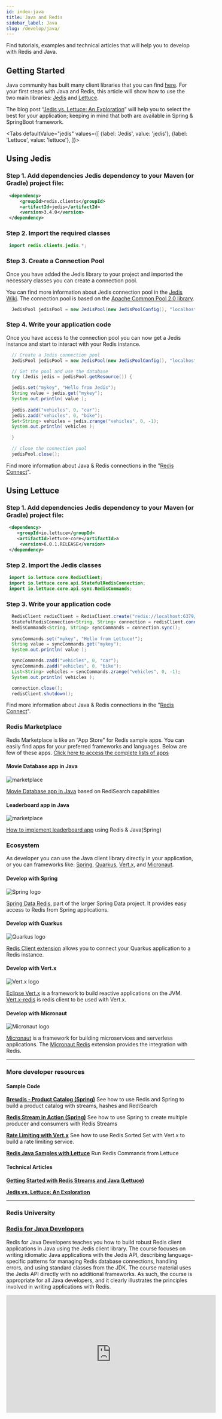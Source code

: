 ```yaml
---
id: index-java
title: Java and Redis
sidebar_label: Java
slug: /develop/java/
---
```


Find tutorials, examples and technical articles that will help you to develop with Redis and Java.


## Getting Started

Java community has built many client libraries that you can find [here](https://redis.io/clients#java). For your first steps with Java and Redis, this article will show how to use the two main libraries: [Jedis](https://github.com/redis/jedis) and [Lettuce](https://lettuce.io/).

The blog post “[Jedis vs. Lettuce: An Exploration](https://redislabs.com/blog/jedis-vs-lettuce-an-exploration/)” will help you to select the best for your application; keeping in mind that both are available in Spring & SpringBoot framework.


<Tabs
  defaultValue="jedis"
  values={[
    {label: 'Jedis', value: 'jedis'},
    {label: 'Lettuce', value: 'lettuce'},
  ]}>
  <TabItem value="jedis">

## Using Jedis

### Step 1. Add dependencies Jedis dependency to your Maven (or Gradle) project file:

   ```xml
    <dependency>
        <groupId>redis.clients</groupId>
        <artifactId>jedis</artifactId>
        <version>3.4.0</version>
    </dependency>
   ```

### Step 2. Import the required classes

   ```java
    import redis.clients.jedis.*;
   ```


### Step 3. Create a Connection Pool

Once you have added the Jedis library to your project and imported the necessary classes you can create a connection pool. 

You can find more information about Jedis connection pool in the [Jedis Wiki](https://github.com/redis/jedis/wiki/Getting-started#basic-usage-example). The connection pool is based on the [Apache Common Pool 2.0 library](http://commons.apache.org/proper/commons-pool/apidocs/org/apache/commons/pool2/impl/GenericObjectPoolConfig.html).
    
   ```java
     JedisPool jedisPool = new JedisPool(new JedisPoolConfig(), "localhost", 6379);
   ```



### Step 4. Write your application code

Once you have access to the connection pool you can now get a Jedis instance and start to interact with your Redis instance.

   ```java
     // Create a Jedis connection pool
     JedisPool jedisPool = new JedisPool(new JedisPoolConfig(), "localhost", 6379);

     // Get the pool and use the database
     try (Jedis jedis = jedisPool.getResource()) {

     jedis.set("mykey", "Hello from Jedis");
     String value = jedis.get("mykey");
     System.out.println( value );
            
     jedis.zadd("vehicles", 0, "car"); 
     jedis.zadd("vehicles", 0, "bike");
     Set<String> vehicles = jedis.zrange("vehicles", 0, -1);
     System.out.println( vehicles );

     }
        
     // close the connection pool
     jedisPool.close();
   ```

Find more information about Java & Redis connections in the "[Redis Connect](https://github.com/redis-developer/redis-connect/tree/master/java/jedis)".


  </TabItem>
  <TabItem value="lettuce">

## Using Lettuce

### Step 1. Add dependencies Jedis dependency to your Maven (or Gradle) project file:

   ```xml
    <dependency>
       <groupId>io.lettuce</groupId>
       <artifactId>lettuce-core</artifactId>a
        <version>6.0.1.RELEASE</version>
    </dependency>
   ```


### Step 2. Import the Jedis classes

   ```java
    import io.lettuce.core.RedisClient;
    import io.lettuce.core.api.StatefulRedisConnection;
    import io.lettuce.core.api.sync.RedisCommands;
   ```

### Step 3. Write your application code

   ```java
     RedisClient redisClient = RedisClient.create("redis://localhost:6379/");
     StatefulRedisConnection<String, String> connection = redisClient.connect();
     RedisCommands<String, String> syncCommands = connection.sync();
        
     syncCommands.set("mykey", "Hello from Lettuce!");
     String value = syncCommands.get("mykey");
     System.out.println( value );

     syncCommands.zadd("vehicles", 0, "car"); 
     syncCommands.zadd("vehicles", 0, "bike");
     List<String> vehicles = syncCommands.zrange("vehicles", 0, -1);
     System.out.println( vehicles );

     connection.close();
     redisClient.shutdown();
   ```


Find more information about Java & Redis connections in the "[Redis Connect](https://github.com/redis-developer/redis-connect/tree/master/java/lettuce)".
  </TabItem>
</Tabs>

### Redis Marketplace

Redis Marketplace is like an “App Store” for Redis sample apps. You can easily find apps for your preferred frameworks and languages. 
Below are few of these apps. [Click here to access the complete lists of apps](https://marketplace.redislabs.com)

<div class="row text--center">

<div class="col ">
<div className="ri-container">

#### Movie Database app in Java


![marketplace](images/moviedatabasejava.png)

[Movie Database app in Java](http://marketplace.redislabs.com/?id=project%3Ademo-movie-app-redisearch-java) based on RediSearch capabilities
</div>
</div>

<div class="col">
<div className="ri-container">

#### Leaderboard app in Java 

![marketplace](images/basicleaderboardjava.png)

[How to implement leaderboard app](http://marketplace.redislabs.com/?id=project%3Abasic-redis-leaderboard-demo-java) using Redis & Java(Spring)
</div>
</div>
</div>

### Ecosystem

As developer you can use the Java client library directly in your application, or you can frameworks like: [Spring](https://spring.io/), [Quarkus](https://quarkus.io/),  [Vert.x](https://vertx.io/), and [Micronaut](https://micronaut.io/).


<div class="row text--center">

<div class="col ">
<div className="ri-container">

#### Develop with Spring 

![Spring logo](/img/logos/spring.png)

[Spring Data Redis](https://spring.io/projects/spring-data-redis), part of the larger Spring Data project. It provides easy access to Redis from Spring applications.
</div>
</div>

<div class="col">
<div className="ri-container">

#### Develop with Quarkus 

![Quarkus logo](/img/logos/quarkus.png)

[Redis Client extension](https://quarkus.io/guides/redis) allows you to connect your Quarkus application to a Redis instance.
</div>
</div>
</div>


<div class="row text--center">

<div class="col">
<div className="ri-container">

#### Develop with Vert.x 

![Vert.x logo](/img/logos/vertx.png)

[Eclipse Vert.x](https://vertx.io/introduction-to-vertx-and-reactive/) is a framework to build reactive applications on the JVM. [Vert.x-redis](https://vertx.io/docs/vertx-redis-client/java/) is redis client to be used with Vert.x. 
</div>
</div>

<div class="col">
<div className="ri-container">

#### Develop with Micronaut 

![Micronaut logo](/img/logos/micronaut.svg)

[Micronaut](https://micronaut.io/) is a framework for building microservices and serverless applications. The [Micronaut Redis](https://micronaut-projects.github.io/micronaut-redis/snapshot/guide/) extension provides the integration with Redis.

</div>
</div>

</div>

---


### More developer resources

<div class="row">

<div class="col">

#### Sample Code

**[Brewdis - Product Catalog (Spring)](https://github.com/redis-developer/brewdis)**
See how to use Redis and Spring to build a product catalog with streams, hashes and RediSearch


**[Redis Stream in Action (Spring)](https://github.com/redis-developer/redis-streams-in-action)**
See how to use Spring to create multiple producer and consumers with Redis Streams


**[Rate Limiting with Vert.x](https://github.com/redis-developer/vertx-rate-limiting-redis)**
See how to use Redis Sorted Set with Vert.x to build a rate limiting service.


**[Redis Java Samples with Lettuce](https://github.com/redis-developer/vertx-rate-limiting-redis)**
Run Redis Commands from Lettuce


</div>
<div class="col col--1">
</div>

<div class="col">

#### Technical Articles

**[Getting Started with Redis Streams and Java (Lettuce)](https://redislabs.com/blog/getting-started-with-redis-streams-and-java/)**

**[Jedis vs. Lettuce: An Exploration](https://redislabs.com/blog/jedis-vs-lettuce-an-exploration/https://redislabs.com/blog/jedis-vs-lettuce-an-exploration/)**


</div>

</div>

---

### Redis University

### [Redis for Java Developers](https://university.redislabs.com/courses/ru102j/)

Redis for Java Developers teaches you how to build robust Redis client applications in Java using the Jedis client library. The course focuses on writing idiomatic Java applications with the Jedis API, describing language-specific patterns for managing Redis database connections, handling errors, and using standard classes from the JDK. The course material uses the Jedis API directly with no additional frameworks. As such, the course is appropriate for all Java developers, and it clearly illustrates the principles involved in writing applications with Redis.

<div class="text--center">
<iframe width="560" height="315" src="https://www.youtube.com/embed/CmQMdJefTjc" frameborder="0" allow="accelerometer; autoplay; clipboard-write; encrypted-media; gyroscope; picture-in-picture" allowfullscreen></iframe>
</div>
